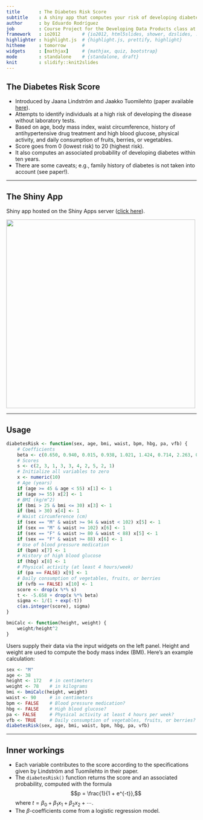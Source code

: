 ```yaml
---
title       : The Diabetes Risk Score
subtitle    : A shiny app that computes your risk of developing diabetes
author      : by Eduardo Rodríguez
job         : Course Project for the Developing Data Products class at Coursera
framework   : io2012        # {io2012, html5slides, shower, dzslides, ...}
highlighter : highlight.js  # {highlight.js, prettify, highlight}
hitheme     : tomorrow      # 
widgets     : [mathjax]     # {mathjax, quiz, bootstrap}
mode        : standalone    # {standalone, draft}
knit        : slidify::knit2slides
---
```


## The Diabetes Risk Score

- Introduced by Jaana Lindström and Jaakko Tuomilehto
  (paper available [here](http://www.ncbi.nlm.nih.gov/pubmed/12610029)).
- Attempts to identify individuals at a high risk of developing the disease
  without laboratory tests.
- Based on age, body mass index, waist circumference, history of
  antihypertensive drug treatment and high blood glucose, physical activity,
  and daily consumption of fruits, berries, or vegetables.
- Score goes from 0 (lowest risk) to 20 (highest risk).
- It also computes an associated probability of developing diabetes within ten years.
- There are some caveats; e.g., family history of diabetes is not taken
  into account (see paper!).

---

## The Shiny App

Shiny app hosted on the Shiny Apps server 
([click here](https://nemarona.shinyapps.io/Developing_Data_Products_Course_Project)).

<img class="center" src="shinyapp-screenshot.png" height=500>

---

## Usage

```r
diabetesRisk <- function(sex, age, bmi, waist, bpm, hbg, pa, vfb) {
    # Coefficients
    beta <- c(0.650, 0.940, 0.015, 0.938, 1.021, 1.424, 0.714, 2.263, 0.268, 0.165)
    # Scores
    s <- c(2, 3, 1, 3, 3, 4, 2, 5, 2, 1)
    # Initialize all variables to zero
    x <- numeric(10)
    # Age (years)
    if (age >= 45 & age < 55) x[1] <- 1
    if (age >= 55) x[2] <- 1
    # BMI (kg/m^2)
    if (bmi > 25 & bmi <= 30) x[3] <- 1
    if (bmi > 30) x[4] <- 1
    # Waist circumference (cm)
    if (sex == "M" & waist >= 94 & waist < 102) x[5] <- 1
    if (sex == "M" & waist >= 102) x[6] <- 1
    if (sex == "F" & waist >= 80 & waist < 88) x[5] <- 1
    if (sex == "F" & waist >= 88) x[6] <- 1
    # Use of blood pressure medication
    if (bpm) x[7] <- 1
    # History of high blood glucose
    if (hbg) x[8] <- 1
    # Physical activity (at least 4 hours/week)
    if (pa == FALSE) x[9] <- 1
    # Daily consumption of vegetables, fruits, or berries
    if (vfb == FALSE) x[10] <- 1
    score <- drop(x %*% s)
    t <- -5.658 + drop(x %*% beta)
    sigma <- 1/(1 + exp(-t))
    c(as.integer(score), sigma)
}

bmiCalc <- function(height, weight) {
    weight/height^2
}
```

Users supply their data via the input widgets on the left panel.
Height and weight are used to compute the body mass index (BMI).
Here's an example calculation:
```r
sex <- "M"
age <- 38
height <- 172   # in centimeters
weight <- 78    # in kilograms
bmi <- bmiCalc(height, weight)
waist <- 90     # in centimeters
bpm <- FALSE    # Blood pressure medication?
hbg <- FALSE    # High blood glucose?
pa <- FALSE     # Physical activity at least 4 hours per week?
vfb <- TRUE     # Daily consumption of vegetables, fruits, or berries?
diabetesRisk(sex, age, bmi, waist, bpm, hbg, pa, vfb)
```

---

## Inner workings

- Each variable contributes to the score according to the specifications
  given by Lindström and Tuomilehto in their paper.
- The `diabetesRisk()` function returns the score and an associated probability,
  computed with the formula
  $$p = \frac{1}{1 + e^{-t}},$$
  where $t = \beta_{0} + \beta_{1} x_{1} + \beta_{2} x_{2} + \cdots$.
- The $\beta$-coefficients come from a logistic regression model.

